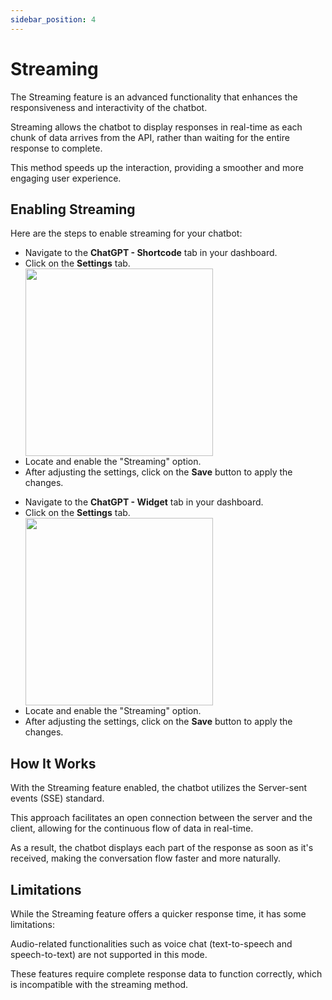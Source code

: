 ```yaml
---
sidebar_position: 4
---
```



# Streaming

The Streaming feature is an advanced functionality that enhances the responsiveness and interactivity of the chatbot. 

Streaming allows the chatbot to display responses in real-time as each chunk of data arrives from the API, rather than waiting for the entire response to complete. 

This method speeds up the interaction, providing a smoother and more engaging user experience.

## Enabling Streaming

Here are the steps to enable streaming for your chatbot:

<Tabs>
  <TabItem value="shortcode" label="Shortcode" default>
    <ul>
        <li>Navigate to the <b>ChatGPT - Shortcode</b> tab in your dashboard.</li>
        <li>Click on the <b>Settings</b> tab.</li>
        <img src={Streaming} width="300"/>
        <li>Locate and enable the "Streaming" option.</li>
        <li>After adjusting the settings, click on the <b>Save</b> button to apply the changes.</li>
    </ul>
    </TabItem>
<TabItem value="widget" label="Widget">
    <ul>
        <li>Navigate to the <b>ChatGPT - Widget</b> tab in your dashboard.</li>
        <li>Click on the <b>Settings</b> tab.</li>
        <img src={Streaming} width="300"/>
        <li>Locate and enable the "Streaming" option.</li>
        <li>After adjusting the settings, click on the <b>Save</b> button to apply the changes.</li>
    </ul>
</TabItem>
</Tabs>

## How It Works
With the Streaming feature enabled, the chatbot utilizes the Server-sent events (SSE) standard.

This approach facilitates an open connection between the server and the client, allowing for the continuous flow of data in real-time.

As a result, the chatbot displays each part of the response as soon as it's received, making the conversation flow faster and more naturally.

## Limitations
While the Streaming feature offers a quicker response time, it has some limitations:

Audio-related functionalities such as voice chat (text-to-speech and speech-to-text) are not supported in this mode.

These features require complete response data to function correctly, which is incompatible with the streaming method.